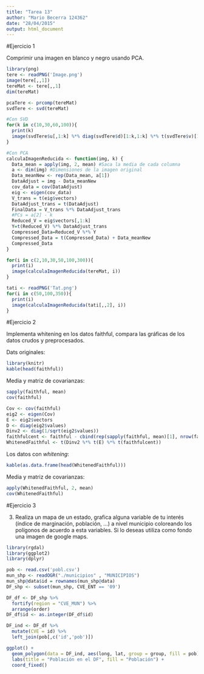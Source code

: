 ```yaml
---
title: "Tarea 13"
author: "Mario Becerra 124362"
date: "28/04/2015"
output: html_document
---
```


#Ejercicio 1

Comprimir una imagen en blanco y negro usando PCA.

```r
library(png)
tere <- readPNG('Image.png')
image(tere[,,1])
tereMat <- tere[,,1]
dim(tereMat)

pcaTere <- prcomp(tereMat)
svdTere <- svd(tereMat)

#Con SVD
for(k in c(10,30,60,100)){
  print(k)
  image(svdTere$u[,1:k] %*% diag(svdTere$d)[1:k,1:k] %*% t(svdTere$v)[1:k,])
}

#Con PCA
calculaImagenReducida <- function(img, k) {
  Data_mean = apply(img, 2, mean) #Saca la media de cada columna
  a <- dim(img) #Dimensiones de la imagen original
  Data_meanNew <- rep(Data_mean, a[1])
  DataAdjust = img - Data_meanNew
  cov_data = cov(DataAdjust)
  eig <- eigen(cov_data)
  V_trans = t(eig$vectors)
  DataAdjust_trans = t(DataAdjust)
  FinalData = V_trans %*% DataAdjust_trans
  #PCs = a[2] - k
  Reduced_V = eig$vectors[,1:k]
  Y=t(Reduced_V) %*% DataAdjust_trans
  Compressed_Data=Reduced_V %*% Y                                         
  Compressed_Data = t(Compressed_Data) + Data_meanNew
  Compressed_Data
}

for(i in c(2,10,30,50,100,300)){
  print(i)
  image(calculaImagenReducida(tereMat, i))
}

tati <- readPNG('Tat.png')
for(i in c(50,100,350)){
  print(i)
  image(calculaImagenReducida(tati[,,2], i))
}
```

#Ejercicio 2

Implementa whitening en los datos faithful, compara las gráficas de los datos crudos y preprocesados.

Dats originales:
```r
library(knitr)
kable(head(faithful))
```

Media y matriz de covarianzas:
```r
sapply(faithful, mean)
cov(faithful)
```


```r
Cov <- cov(faithful)
eig2 <- eigen(Cov)
E <- eig2$vectors
D <- diag(eig2$values)
Dinv2 <- diag(1/sqrt(eig2$values))
faithfulcent <- faithful - cbind(rep(sapply(faithful, mean)[1], nrow(faithful)), rep(sapply(faithful, mean)[2], nrow(faithful)))
WhitenedFaithful <- t(Dinv2 %*% t(E) %*% t(faithfulcent))
```

Los datos con *whitening*:
```r
kable(as.data.frame(head(WhitenedFaithful)))
```

Media y matriz de covarianzas:

```r
apply(WhitenedFaithful, 2, mean)
cov(WhitenedFaithful)
```


#Ejercicio 3

3. Realiza un mapa de un estado, grafica alguna variable de tu interés (índice de marginación, población, ...) a nivel municipio coloreando los polígonos de acuerdo a esta variables. Si lo deseas utiliza como fondo una imagen de google maps.

```r
library(rgdal)
library(ggplot2)
library(dplyr)

pob <- read.csv('pobl.csv')
mun_shp <- readOGR("./municipios" , "MUNICIPIOS")
mun_shp@data$id = rownames(mun_shp@data)
DF_shp <- subset(mun_shp, CVE_ENT == '09')

DF_df <- DF_shp %>% 
  fortify(region = "CVE_MUN") %>%
  arrange(order)
DF_df$id <- as.integer(DF_df$id)

DF_ind <- DF_df %>%
  mutate(CVE = id) %>%
  left_join(pob[,c('id','pob')])

ggplot() + 
  geom_polygon(data = DF_ind, aes(long, lat, group = group, fill = pob)) +
  labs(title = "Población en el DF", fill = "Población") +
  coord_fixed()
```







